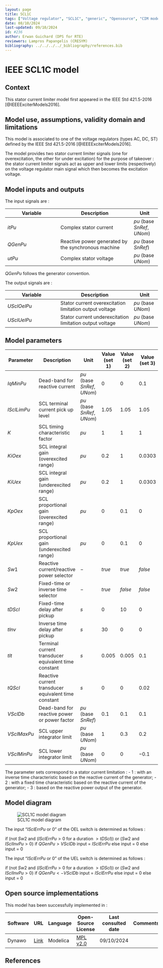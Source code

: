 ```yaml
---
layout: page
title: SCL1C
tags: ["Voltage regulator", "SCL1C", "generic", "Opensource", "CIM model", "RMS", "phasor", "MRL4", "Single phase", "IEEE", "dynawo", "#236"]
date: 08/10/2024
last-updated: 09/10/2024
id: #236
author: Erwan Guichard (DPS for RTE)
reviewers: Lampros Papangelis (CRESYM)
bibliography: ../../../../_bibliography/references.bib
---
```

# IEEE SCL1C model

## Context

This stator current limiter model first appeared in the IEEE Std 421.5-2016 [@IEEEExciterModels2016].

## Model use, assumptions, validity domain and limitations

This model is associated to one of the voltage regulators (types AC, DC, ST) defined by the IEEE Std 421.5-2016 [@IEEEExciterModels2016].

The model provides two stator current limiter signals (one for overexcitation, the other for under excitation) for the purpose of takeover : the stator current limiter signals act as upper and lower limits (respectively) on the voltage regulator main signal which then becomes the excitation voltage.

## Model inputs and outputs

The input signals are :

| Variable | Description | Unit |
| -------- | ----------- | ---- |
| $itPu$ | Complex stator current | $pu$ (base $SnRef$, $UNom$) |
| $QGenPu$ | Reactive power generated by the synchronous machine | $pu$ (base $SnRef$) |
| $utPu$ | Complex stator voltage | $pu$ (base $UNom$) |

$QGenPu$ follows the generator convention.

The output signals are :

| Variable | Description | Unit |
| -------- | ----------- | ---- |
| $USclOelPu$ | Stator current overexcitation limitation output voltage | $pu$ (base $UNom$) |
| $USclUelPu$ | Stator current underexcitation limitation output voltage | $pu$ (base $UNom$) |

## Model parameters

| Parameter | Description | Unit | Value (set 1) | Value (set 2) | Value (set 3) |
| --------- | ----------- | ---- | ------------- | ------------- | ------------- |
| $IqMinPu$ | Dead-band for reactive current | $pu$ (base $SnRef$, $UNom$) | $0$ | $0$ | $0.1$ |
| $ISclLimPu$ | SCL terminal current pick up level | $pu$ (base $SnRef$, $UNom$) | $1.05$ | $1.05$ | $1.05$ |
| $K$ | SCL timing characteristic factor | $pu$ | $1$ | $1$ | $1$ |
| $KiOex$ | SCL integral gain (overexcited range) | $pu$ | $0.2$ | $1$ | $0.0303$ |
| $KiUex$ | SCL integral gain (underexcited range) | $pu$ | $0.2$ | $1$ | $0.0303$ |
| $KpOex$ | SCL proportional gain (overexcited range) | $pu$ | $0$ | $0.1$ | $0$ |
| $KpUex$ | SCL proportional gain (underexcited range) | $pu$ | $0$ | $0.1$ | $0$ |
| $Sw1$ | Reactive current/reactive power selector | $-$ | $true$ | $true$ | $false$ |
| $Sw2$ | Fixed-time or inverse time selector | $-$ | $true$ | $false$ | $false$ |
| $tDScl$ | Fixed-time delay after pickup | $s$ | $0$ | $10$ | $0$ |
| $tInv$ | Inverse time delay after pickup | $s$ | $30$ | $0$ | $0$ |
| $tIt$ | Terminal current transducer equivalent time constant | $s$ | $0.005$ | $0.005$ | $0.1$ |
| $tQScl$ | Reactive current transducer equivalent time constant | $s$ | $0$ | $0$ | $0.02$ |
| $VSclDb$ | Dead-band for reactive power or power factor | $pu$ (base $SnRef$) | $0.1$ | $0.1$ | $0.1$ |
| $VSclMaxPu$ | SCL upper integrator limit | $pu$ (base $UNom$) | $1$ | $0.3$ | $0.2$ |
| $VSclMinPu$ | SCL lower integrator limit | $pu$ (base $UNom$) | $0$ | $0$ | $-0.1$ |

The parameter sets correspond to a stator current limitation :
- 1 : with an inverse time characteristic based on the reactive current of the generator;
- 2 : with a fixed time characteristic based on the reactive current of the generator;
- 3 : based on the reactive power output of the generator.

## Model diagram

![SCL1C model diagram](SCL1C.drawio.svg){#fig-scl1c}

The input "$ISclErrPu$ or $0$" of the OEL switch is determined as follows :

if (not $Sw2$ and ($ISclErrPu > 0$ for a duration $> tDScl$)) or ($Sw2$ and $ISclInvPu > 0$)
  if $QGenPu > VSclDb$
    input = $ISclErrPu$
  else
    input = $0$
else
  input = $0$

The input "$ISclErrPu$ or $0$" of the UEL switch is determined as follows :

if (not $Sw2$ and ($ISclErrPu > 0$ for a duration $> tDScl$)) or ($Sw2$ and $ISclInvPu > 0$)
  if $QGenPu < -VSclDb$
    input = $ISclErrPu$
  else
    input = $0$
else
  input = $0$

## Open source implementations

This model has been successfully implemented in :

| Software      | URL | Language | Open-Source License | Last consulted date | Comments |
| ------------- | --- | -------- | ------------------- | ------------------- | -------- |
| Dynawo | [Link](https://github.com/dynawo/dynawo) | Modelica | [MPL v2.0](https://www.mozilla.org/en-US/MPL/2.0/)  | 09/10/2024 |  |

## References

::: {#refs}
::: 
